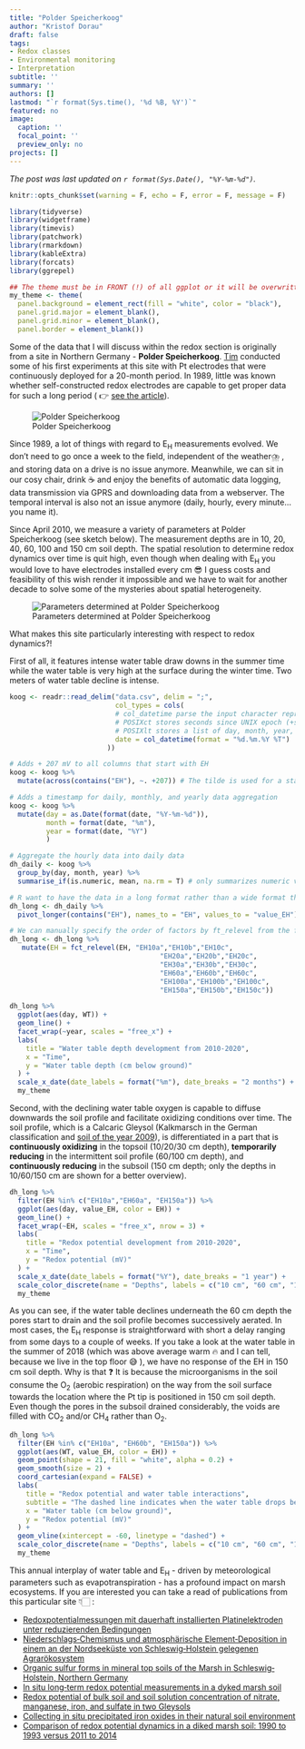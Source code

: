 ```yaml
---
title: "Polder Speicherkoog"
author: "Kristof Dorau"
draft: false
tags:
- Redox classes
- Environmental monitoring
- Interpretation
subtitle: ''
summary: ''
authors: []
lastmod: "`r format(Sys.time(), '%d %B, %Y')`"
featured: no
image:
  caption: ''
  focal_point: ''
  preview_only: no
projects: []
---
```


*The post was last updated on `r format(Sys.Date(), "%Y-%m-%d")`.*

<style>
p.caption {
  font-size: 0.6em;
}
</style>


```r

knitr::opts_chunk$set(warning = F, echo = F, error = F, message = F)

library(tidyverse)
library(widgetframe)
library(timevis)
library(patchwork)
library(rmarkdown)
library(kableExtra)
library(forcats)
library(ggrepel)

## The theme must be in FRONT (!) of all ggplot or it will be overwritten
my_theme <- theme(
  panel.background = element_rect(fill = "white", color = "black"),
  panel.grid.major = element_blank(), 
  panel.grid.minor = element_blank(), 
  panel.border = element_blank())


```

Some of the data that I will discuss within the redox section is originally from a site in Northern Germany - **Polder Speicherkoog**. [Tim](https://geographie.uni-koeln.de/forschung/arbeitsgruppen/bodengeographie-bodenkunde/mitarbeiter/mansfeldt-tim) conducted some of his first experiments at this site with Pt electrodes that were continuously deployed for a 20-month period. In 1989, little was known whether self-constructed redox electrodes are capable to get proper data for such a long period ( 👉️ [see the article](https://onlinelibrary.wiley.com/doi/abs/10.1002/jpln.19931560403)). 

<p align="center">
![Polder Speicherkoog](01.jpg)
</p>

Since 1989, a lot of things with regard to E~H~ measurements evolved. We don't need to go once a week to the field, independent of the weather⛈️ , and storing data on a drive is no issue anymore. Meanwhile, we can sit in our cosy chair, drink ☕ and enjoy the benefits of automatic data logging, data transmission via GPRS and downloading data from a webserver. The temporal interval is also not an issue anymore (daily, hourly, every minute...you name it). 

Since April 2010, we measure a variety of parameters at Polder Speicherkoog (see sketch below). The measurement depths are in 10, 20, 40, 60, 100 and 150 cm soil depth. The spatial resolution to determine redox dynamics over time is quit high, even though when dealing with E~H~ you would love to have electrodes installed every cm 😎 I guess costs and feasibility of this wish render it impossible and we have to wait for another decade to solve some of the mysteries about spatial heterogeneity. 

![Parameters determined at Polder Speicherkoog](02.png)

What makes this site particularly interesting with respect to redox dynamics?!

First of all, it features intense water table draw downs in the summer time while the water table is very high at the surface during the winter time. Two meters of water table decline is intense. 

```r

koog <- readr::read_delim("data.csv", delim = ";",
                          col_types = cols(
                          # col_datetime parse the input character representations to a date/time
                          # POSIXct stores seconds since UNIX epoch (+some other data)
                          # POSIXlt stores a list of day, month, year, hour, etc.
                          date = col_datetime(format = "%d.%m.%Y %T")
                        ))

# Adds + 207 mV to all columns that start with EH
koog <- koog %>%
  mutate(across(contains("EH"), ~. +207)) # The tilde is used for a statistical model (left side is response and right is explanatory variables)

# Adds a timestamp for daily, monthly, and yearly data aggregation
koog <- koog %>%
  mutate(day = as.Date(format(date, "%Y-%m-%d")),
         month = format(date, "%m"),
         year = format(date, "%Y")
         )

# Aggregate the hourly data into daily data
dh_daily <- koog %>%
  group_by(day, month, year) %>%
  summarise_if(is.numeric, mean, na.rm = T) # only summarizes numeric values by mean)

# R want to have the data in a long format rather than a wide format that most are more familiar with (e.g. by working with excel, origin, etc.)
dh_long <- dh_daily %>%
  pivot_longer(contains("EH"), names_to = "EH", values_to = "value_EH")

# We can manually specify the order of factors by ft_relevel from the forcats package
dh_long <- dh_long %>%
   mutate(EH = fct_relevel(EH, "EH10a","EH10b","EH10c",
                                     "EH20a","EH20b","EH20c",
                                     "EH30a","EH30b","EH30c",
                                     "EH60a","EH60b","EH60c",
                                     "EH100a","EH100b","EH100c",
                                     "EH150a","EH150b","EH150c"))

dh_long %>%
  ggplot(aes(day, WT)) +
  geom_line() +
  facet_wrap(~year, scales = "free_x") +
  labs(
    title = "Water table depth development from 2010-2020",
    x = "Time", 
    y = "Water table depth (cm below ground)"
  ) +
  scale_x_date(date_labels = format("%m"), date_breaks = "2 months") +
  my_theme

```

Second, with the declining water table oxygen is capable to diffuse downwards the soil profile and facilitate oxidizing conditions over time. The soil profile, which is a Calcaric Gleysol (Kalkmarsch in the German classification and [soil of the year 2009](https://boden-des-jahres.de/wp-content/uploads/2014/09/2009_Faltblatt.pdf)), is differentiated in a part that is **continuously oxidizing** in the topsoil (10/20/30 cm depth), **temporarily reducing** in the intermittent soil profile (60/100 cm depth), and **continuously reducing** in the subsoil (150 cm depth; only the depths in 10/60/150 cm are shown for a better overview).

```r

dh_long %>%
  filter(EH %in% c("EH10a","EH60a", "EH150a")) %>%
  ggplot(aes(day, value_EH, color = EH)) +
  geom_line() +
  facet_wrap(~EH, scales = "free_x", nrow = 3) +
  labs(
    title = "Redox potential development from 2010-2020",
    x = "Time", 
    y = "Redox potential (mV)"
  ) +
  scale_x_date(date_labels = format("%Y"), date_breaks = "1 year") +
  scale_color_discrete(name = "Depths", labels = c("10 cm", "60 cm", "150 cm")) +
  my_theme

```

As you can see, if the water table declines underneath the 60 cm depth the pores start to drain and the soil profile becomes successively aerated. In most cases, the E~H~ response is straightforward with short a delay ranging from some days to a couple of weeks. If you take a look at the water table in the summer of 2018 (which was above average warm 🔥 and I can tell, because we live in the top floor 😅 ), we have no response of the EH in 150 cm soil depth. Why is that ❓️ It is because the microorganisms in the soil consume the O~2~ (aerobic respiration) on the way from the soil surface towards the location where the Pt tip is positioned in 150 cm soil depth.  Even though the pores in the subsoil drained considerably, the voids are filled with CO~2~ and/or CH~4~ rather than O~2~. 

```r

dh_long %>%
  filter(EH %in% c("EH10a", "EH60b", "EH150a")) %>%
  ggplot(aes(WT, value_EH, color = EH)) +
  geom_point(shape = 21, fill = "white", alpha = 0.2) +
  geom_smooth(size = 2) +
  coord_cartesian(expand = FALSE) +
  labs(
    title = "Redox potential and water table interactions",
    subtitle = "The dashed line indicates when the water table drops below 60 cm\nThe colored lines are the smooth function (LOESS) across the data",
    x = "Water table (cm below ground)", 
    y = "Redox potential (mV)"
  ) +
  geom_vline(xintercept = -60, linetype = "dashed") +
  scale_color_discrete(name = "Depths", labels = c("10 cm", "60 cm", "150 cm")) +
  my_theme


```

This annual interplay of water table and E~H~ - driven by meteorological parameters such as evapotranspiration - has a profound impact on marsh ecosystems. If you are interested you can take a read of publications from this particular site 👇🏻 :

* [Redoxpotentialmessungen mit dauerhaft installierten Platinelektroden unter reduzierenden Bedingungen](https://onlinelibrary.wiley.com/doi/abs/10.1002/jpln.19931560403)
* [Niederschlags‐Chemismus und atmosphärische Element‐Deposition in einem an der Nordseeküste von Schleswig‐Holstein gelegenen Agrarökosystem](https://onlinelibrary.wiley.com/doi/10.1002/jpln.19971600402)
* [Organic sulfur forms in mineral top soils of the Marsh in Schleswig‐Holstein, Northern Germany](https://onlinelibrary.wiley.com/doi/10.1002/1522-2624%28200206%29165%3A3%3C255%3A%3AAID-JPLN255%3E3.0.CO%3B2-6)
* [In situ long‐term redox potential measurements in a dyked marsh soil](https://onlinelibrary.wiley.com/doi/abs/10.1002/jpln.200390031)
* [Redox potential of bulk soil and soil solution concentration of nitrate, manganese, iron, and sulfate in two Gleysols](https://onlinelibrary.wiley.com/doi/abs/10.1002/jpln.200321204)
* [Collecting in situ precipitated iron oxides in their natural soil environment](https://onlinelibrary.wiley.com/doi/abs/10.1002/jpln.201300184)
* [Comparison of redox potential dynamics in a diked marsh soil: 1990 to 1993 versus 2011 to 2014](https://onlinelibrary.wiley.com/doi/abs/10.1002/jpln.201600060)

